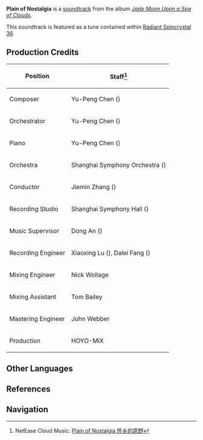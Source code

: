 {{Soundtrack Infobox
|title          =
|image          = Jade Moon Upon a Sea of Clouds.jpg
|album          = Jade Moon Upon a Sea of Clouds
|disc           = 1
|number         = 27
|featured       =
|featured2      =
|featured3      =
|featured_disc  =
|featured_disc2 =
|featured_disc3 =
|youtube_id     = t1O7LpOTBfM
|youtube_time   = 2159
|spotify_id     = 5JS9RQZ8urxL87nVqsEy7v
|played_in      = Qiongji Estuary
|during         = [[Qiongji Estuary]] (Day)
|domain         =
|previous       = Foxes at Play
|next           = Another Hopeful Tomorrow
}}
'''Plain of Nostalgia''' is a [[soundtrack]] from the album ''[[Jade Moon Upon a Sea of Clouds]]''.

This soundtrack is featured as a tune contained within [[Radiant Spincrystal 36]].

==Production Credits==
{| class="wikitable" style="text-align:left; height:0.5em"
! Position
! Staff<ref>NetEase Cloud Music: [https://music.163.com/#/song?id=1492275683 Plain of Nostalgia 怀乡的原野]</ref>
|-
! Composer
| Yu-Peng Chen ({{Lang|zh=陈致逸|mini=1}})
|-
! Orchestrator
| Yu-Peng Chen ({{Lang|zh=陈致逸|mini=1}})
|-
! Piano
| Yu-Peng Chen ({{Lang|zh=陈致逸|mini=1}})
|-
! Orchestra
| Shanghai Symphony Orchestra ({{Lang|zh=上海交响乐团|mini=1}})
|-
! Conductor
| Jiemin Zhang ({{Lang|zh=张洁敏|mini=1}})
|-
! Recording Studio
| Shanghai Symphony Hall ({{Lang|zh=上海交响乐团音乐厅|mini=1}})
|-
! Music Supervisor
| Dong An ({{Lang|zh=安栋|mini=1}})
|-
! Recording Engineer
| Xiaoxing Lu ({{Lang|zh=陆晓幸|mini=1}}), Dalei Fang ({{Lang|zh=房大磊|mini=1}})
|-
! Mixing Engineer
| Nick Wollage
|-
! Mixing Assistant
| Tom Bailey
|-
! Mastering Engineer
| John Webber
|-
! Production
| HOYO-MiX
|}

==Other Languages==
{{Other Languages|default_hidden = 1
|en      = Plain of Nostalgia
|zhs     = 怀乡的原野
|zhs_rm  = Huáixiāng de Yuányě
|zht     = 懷鄉的原野
|zht_rm  = Huáixiāng de Yuányě
|ja      = 故郷の原野
|ja_rm   = Kokyou no Gen'ya
|ko      = Plain of Nostalgia<ref name="RS">{{Ref/Item|Radiant Spincrystal 36|note=Korean, Spanish, French, Russian, Thai, Vietnamese, German, Indonesian, Portuguese}}</ref>
|es      = Plain of Nostalgia<ref name="RS" />
|fr      = Plain of Nostalgia<ref name="RS" />
|ru      = Plain of Nostalgia<ref name="RS" />
|th      = Plain of Nostalgia<ref name="RS" />
|vi      = Nhung Nhớ Cố Hương<ref name="RS" />
|de      = Plain of Nostalgia<ref name="RS" />
|id      = Plain of Nostalgia<ref name="RS" />
|pt      = Plain of Nostalgia<ref name="RS" />
}}

==References==
{{Reflist}}

==Navigation==
{{Soundtrack Navbox|Jade Moon Upon a Sea of Clouds}}